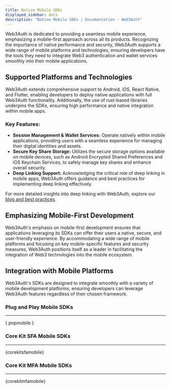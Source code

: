 ```yaml
---
title: Native Mobile SDKs
displayed_sidebar: docs
description: "Native Mobile SDKs | Documentation - Web3Auth"
---
```



Web3Auth is dedicated to providing a seamless mobile experience, emphasizing a mobile-first approach across all its products. Recognizing the
importance of native performance and security, Web3Auth supports a wide range of mobile platforms and technologies, ensuring developers have the tools
they need to integrate Web3 authentication and wallet services smoothly into their mobile applications.

## Supported Platforms and Technologies

Web3Auth extends comprehensive support to Android, iOS, React Native, and Flutter, enabling developers to deploy native applications with full
Web3Auth functionality. Additionally, the use of rust-based libraries underpins the SDKs, ensuring high performance and native integration within
mobile apps.

### Key Features:

- **Session Management & Wallet Services:** Operate natively within mobile applications, providing users with a seamless experience for managing their
  digital identities and assets.
- **Secure Key Share Storage:** Utilizes the secure storage options available on mobile devices, such as Android Encrypted Shared Preferences and iOS
  Keychain Services, to safely manage key shares and enhance overall security.
- **Deep Linking Support:** Acknowledging the critical role of deep linking in mobile apps, Web3Auth offers guidance and best practices for
  implementing deep linking effectively.

For more detailed insights into deep linking with Web3Auth, explore our
[blog and best practices](https://blog.web3auth.io/a-comprehensive-guide-to-deep-links-and-app-links-in-android/).

## Emphasizing Mobile-First Development

Web3Auth's emphasis on mobile-first development ensures that applications leveraging its SDKs can offer their users a native, secure, and
user-friendly experience. By accommodating a wide range of mobile platforms and focusing on key mobile-specific features and security measures,
Web3Auth positions itself as a leader in facilitating the integration of Web3 technologies into the mobile ecosystem.

## Integration with Mobile Platforms

Web3Auth's SDKs are designed to integrate smoothly with a variety of mobile development platforms, ensuring developers can leverage Web3Auth features
regardless of their chosen framework.

### Plug and Play Mobile SDKs

---

{ pnpmobile }

### Core Kit SFA Mobile SDKs

---

{corekitsfamobile}

### Core Kit MFA Mobile SDKs

---

{corekitmfamobile}
